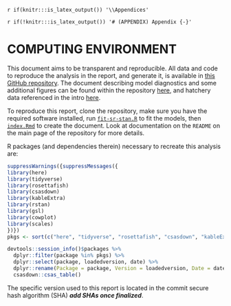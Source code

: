 `r if(knitr:::is_latex_output()) '\\Appendices'`

`r if(!knitr:::is_latex_output()) '# (APPENDIX) Appendix {-}'`

# COMPUTING ENVIRONMENT {#app:a}  

This document aims to be transparent and reproducible. 
All data and code to reproduce the analysis in the report, and generate it, is available in [this GitHub repository](https://github.com/Pacific-salmon-assess/FR-PK-ResDoc). 
The document describing model diagnostics and some additional figures can be found within the repository [here](https://pacific-salmon-assess.github.io/FR-PK-ResDoc/Supplement-model-check.html), and hatchery data referenced in the intro [here](https://github.com/Pacific-salmon-assess/FR-PK-ResDoc/blob/main/analysis/data/raw/hatchery/Fraser%20Pink%20Releases%201955-2021.xlsx).  


To reproduce this report, clone the repository, make sure you have the required software installed, run [`fit-sr-stan.R`](https://github.com/Pacific-salmon-assess/FR-PK-ResDoc/blob/main/analysis/R/fit-sr-stan.R) to fit the models, then [`index.Rmd`](https://github.com/Pacific-salmon-assess/FR-PK-ResDoc/blob/main/index.Rmd) to create the document. 
Look at documentation on the `README` on the main page of the repository for more details.  

R packages (and dependencies therein) necessary to recreate this analysis are: 
```r
suppressWarnings({suppressMessages({
library(here)
library(tidyverse)
library(rosettafish)
library(csasdown)
library(kableExtra)
library(rstan)
library(gsl)
library(cowplot)
library(scales)
})})
pkgs <- sort(c("here", "tidyverse", "rosettafish", "csasdown", "kableExtra", "rstan", "gsl", "cowplot", "scales"))

devtools::session_info()$packages %>%
  dplyr::filter(package %in% pkgs) %>%
  dplyr::select(package, loadedversion, date) %>%
  dplyr::rename(Package = package, Version = loadedversion, Date = date) %>%
  csasdown::csas_table()
```

The specific version used to this report is located in the commit secure hash algorithm (SHA) ***add SHAs once finalized***.